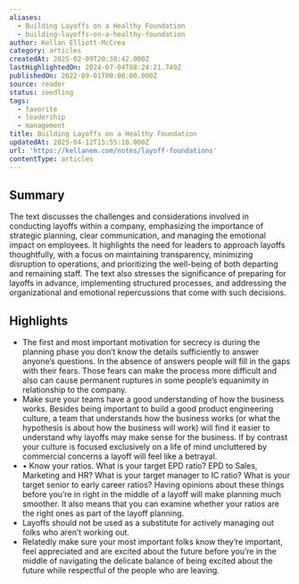 ```yaml
---
aliases:
  - Building Layoffs on a Healthy Foundation
  - building-layoffs-on-a-healthy-foundation
author: Kellan Elliott-McCrea
category: articles
createdAt: 2025-02-09T20:38:42.000Z
lastHighlightedOn: 2024-07-04T08:24:21.749Z
publishedOn: 2022-09-01T00:00:00.000Z
source: reader
status: seedling
tags:
  - favorite
  - leadership
  - management
title: Building Layoffs on a Healthy Foundation
updatedAt: 2025-04-12T15:55:18.000Z
url: 'https://kellanem.com/notes/layoff-foundations'
contentType: articles
---
```

## Summary

The text discusses the challenges and considerations involved in conducting layoffs within a company, emphasizing the importance of strategic planning, clear communication, and managing the emotional impact on employees. It highlights the need for leaders to approach layoffs thoughtfully, with a focus on maintaining transparency, minimizing disruption to operations, and prioritizing the well-being of both departing and remaining staff. The text also stresses the significance of preparing for layoffs in advance, implementing structured processes, and addressing the organizational and emotional repercussions that come with such decisions.

## Highlights

- The first and most important motivation for secrecy is during the planning phase you don’t know the details sufficiently to answer anyone’s questions. In the absence of answers people will fill in the gaps with their fears. Those fears can make the process more difficult and also can cause permanent ruptures in some people’s equanimity in relationship to the company.
- Make sure your teams have a good understanding of how the business works. Besides being important to build a good product engineering culture, a team that understands how the business works (or what the hypothesis is about how the business will work) will find it easier to understand why layoffs may make sense for the business. If by contrast your culture is focused exclusively on a life of mind uncluttered by commercial concerns a layoff will feel like a betrayal.
- • Know your ratios. What is your target EPD ratio? EPD to Sales, Marketing and HR? What is your target manager to IC ratio? What is your target senior to early career ratios? Having opinions about these things before you’re in right in the middle of a layoff will make planning much smoother. It also means that you can examine whether your ratios are the right ones as part of the layoff planning.
- Layoffs should not be used as a substitute for actively managing out folks who aren’t working out.
- Relatedly make sure your most important folks know they’re important, feel appreciated and are excited about the future before you’re in the middle of navigating the delicate balance of being excited about the future while respectful of the people who are leaving.
